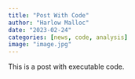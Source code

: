 ```yaml
---
title: "Post With Code"
author: "Harlow Malloc"
date: "2023-02-24"
categories: [news, code, analysis]
image: "image.jpg"
---
```


This is a post with executable code.
